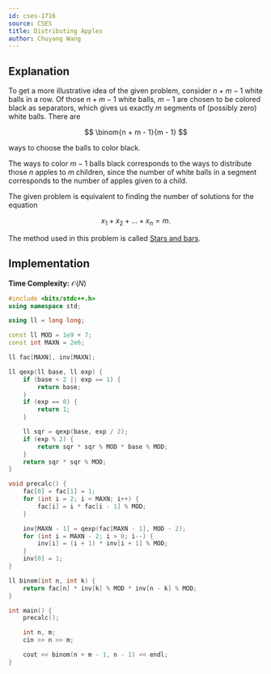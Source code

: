 ```yaml
---
id: cses-1716
source: CSES
title: Distributing Apples
author: Chuyang Wang
---
```


## Explanation

To get a more illustrative idea of the given problem, consider $n + m - 1$ white
balls in a row. Of those $n + m - 1$ white balls, $m - 1$ are chosen to be
colored black as separators, which gives us exactly $m$ segments of (possibly
zero) white balls. There are 

$$
\binom{n + m - 1}{m - 1}
$$

ways to choose the balls to color black. 

The ways to color $m - 1$ balls black corresponds to the ways to distribute
those $n$ apples to $m$ children, since the number of white balls in a segment
corresponds to the number of apples given to a child.

<Info title="Stars and bars"> 

The given problem is equivalent to finding the number of solutions for the
equation

$$
x_1 + x_2 + ... + x_n = m.
$$

The method used in this problem is called [Stars and
bars](https://en.wikipedia.org/wiki/Stars_and_bars_(combinatorics)). 

</Info>

## Implementation

**Time Complexity:** $\mathcal{O}(N)$

<LanguageSection>

<CPPSection>

```cpp
#include <bits/stdc++.h>
using namespace std;

using ll = long long;

const ll MOD = 1e9 + 7;
const int MAXN = 2e6;

ll fac[MAXN], inv[MAXN];

ll qexp(ll base, ll exp) {
	if (base < 2 || exp == 1) {
		return base;
	}
	if (exp == 0) {
		return 1;
	}

	ll sqr = qexp(base, exp / 2);
	if (exp % 2) {
		return sqr * sqr % MOD * base % MOD;
	}
	return sqr * sqr % MOD;
}

void precalc() {
	fac[0] = fac[1] = 1;
	for (int i = 2; i < MAXN; i++) {
		fac[i] = i * fac[i - 1] % MOD;
	}

	inv[MAXN - 1] = qexp(fac[MAXN - 1], MOD - 2);
	for (int i = MAXN - 2; i > 0; i--) {
		inv[i] = (i + 1) * inv[i + 1] % MOD;
	}
	inv[0] = 1;
}

ll binom(int n, int k) {
	return fac[n] * inv[k] % MOD * inv[n - k] % MOD;
}

int main() {
	precalc();

	int n, m;
	cin >> n >> m;

	cout << binom(n + m - 1, n - 1) << endl;
}
```
</CPPSection>

</LanguageSection>
